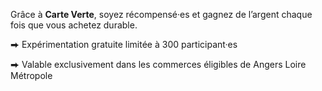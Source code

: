 Grâce à **Carte Verte**, soyez récompensé·es et gagnez de l’argent chaque fois que vous achetez durable. 

⮕ Expérimentation gratuite limitée à 300 participant·es 

⮕ Valable exclusivement dans les commerces éligibles de Angers Loire Métropole
 
 


